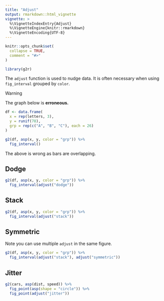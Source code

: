 ```yaml
---
title: "Adjust"
output: rmarkdown::html_vignette
vignette: >
  %\VignetteIndexEntry{Adjust}
  %\VignetteEngine{knitr::rmarkdown}
  %\VignetteEncoding{UTF-8}
---
```


```r
knitr::opts_chunk$set(
  collapse = TRUE,
  comment = "#>"
)

library(g2r)
```

The `adjust` function is used to nudge data. It is often necessary when using `fig_interval` grouped by `color`.

<div class="panel panel-warning">
<div class="panel-heading">Warning</div>
<div class="panel-body">
The graph below is __erroneous.__
</div>
</div>

```r
df <- data.frame(
  x = rep(letters, 3),
  y = runif(78),
  grp = rep(c("A", "B", "C"), each = 26)
)

g2(df, asp(x, y, color = "grp")) %>% 
  fig_interval()
```

The above is wrong as bars are overlapping.

## Dodge

```r
g2(df, asp(x, y, color = "grp")) %>% 
  fig_interval(adjust("dodge"))
```

## Stack

```r
g2(df, asp(x, y, color = "grp")) %>% 
  fig_interval(adjust("stack"))
```

## Symmetric

Note you can use multiple `adjust` in the same figure.

```r
g2(df, asp(x, y, color = "grp")) %>% 
  fig_interval(adjust("stack"), adjust("symmetric"))
```

## Jitter

```r
g2(cars, asp(dist, speed)) %>% 
  fig_point(asp(shape = "circle")) %>% 
  fig_point(adjust("jitter"))
```

